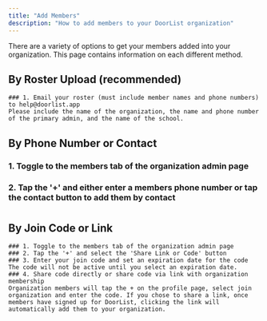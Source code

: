 ---
title: "Add Members"
description: "How to add members to your DoorList organization"
---

There are a variety of options to get your members added into your organization. This page contains information on each different method. 

## By Roster Upload (recommended)
    ### 1. Email your roster (must include member names and phone numbers) to help@doorlist.app
    Please include the name of the organization, the name and phone number of the primary admin, and the name of the school.

## By Phone Number or Contact 
### 1. Toggle to the members tab of the organization admin page
### 2. Tap the '+' and either enter a members phone number or tap the contact button to add them by contact
# 
## By Join Code or Link
    ### 1. Toggle to the members tab of the organization admin page
    ### 2. Tap the '+' and select the 'Share Link or Code' button
    ### 3. Enter your join code and set an expiration date for the code
    The code will not be active until you select an expiration date.
    ### 4. Share code directly or share code via link with organization membership
    Organization members will tap the + on the profile page, select join organization and enter the code. If you chose to share a link, once members have signed up for DoorList, clicking the link will automatically add them to your organization.

